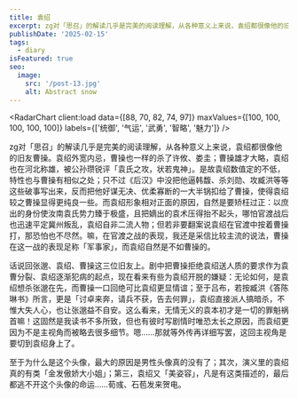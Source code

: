 ```yaml
---
title: 袁绍
excerpt: zg对「思召」的解读几乎是完美的阅读理解，从各种意义上来说，袁绍都很像他的旧友曹操。袁绍外宽内忌，曹操也一样的杀了许攸、娄圭；曹操雄才大略，袁绍也在河北称雄，被公孙瓒锐评「袁氏之攻，状若鬼神」。
publishDate: '2025-02-15'
tags:
  - diary
isFeatured: true
seo:
  image:
    src: '/post-13.jpg'
    alt: Abstract snow
---
```



<RadarChart client:load data={[88, 70, 82, 74, 97]} maxValues={[100, 100, 100, 100, 100]} labels={['统御', '气运', '武勇', '智略', '魅力']} />

zg对「思召」的解读几乎是完美的阅读理解，从各种意义上来说，袁绍都很像他的旧友曹操。袁绍外宽内忌，曹操也一样的杀了许攸、娄圭；曹操雄才大略，袁绍也在河北称雄，被公孙瓒锐评「袁氏之攻，状若鬼神」。是故袁绍数值定的不低，特性也与曹操有相似之处；只不过《后汉》中没把他逼韩馥、杀刘勋、攻臧洪等等这些破事写出来，反而把他好谋无决、优柔寡断的一大半锅扣给了曹操，使得袁绍较之曹操显得更纯良一些。而袁绍形象相对正面的原因，自然是要矫枉过正：以庶出的身份使汝南袁氏势力臻于极盛，且把嫡出的袁术压得抬不起头，哪怕官渡战后也迅速平定冀州叛乱，袁绍自非二流人物；但若非要翻案说袁绍在官渡中按着曹操打，那恐怕也不尽然。嘛，在官渡之战的表现，我还是采信比较主流的说法，曹操在这一战的表现足称「军事家」，而袁绍自然是不如曹操的。

话说回张邈、袁绍、曹操这三位旧友上。剧中把曹操拒绝袁绍送人质的要求作为袁曹分裂、袁绍逐渐犯病的起点，现在看来有些为袁绍开脱的嫌疑：无论如何，是袁绍想杀张邈在先，而曹操一口回绝可比袁绍更显情谊；至于吕布，若按臧洪《答陈琳书》所言，更是「讨卓来奔，请兵不获，告去何罪」，袁绍直接派人搞暗杀，不惟大失人心，也让张邈益不自安。这么看来，无情无义的袁本初才是一切的罪魁祸首嘛！这固然是我读书不多所致，但也有彼时写剧情时唯恐太长之原因，而袁绍更因为不是主视角而被略去很多细节。嗯……那就等外传再详细写罢，这回主视角是要切到袁绍身上了。

至于为什么是这个头像，最大的原因是男性头像真的没有了；其次，演义里的袁绍真的有类「金发傲娇大小姐」；第三，袁绍又「美姿容」，凡是有这类描述的，最后都逃不开这个头像的命运……荀彧、石苞发来贺电。
